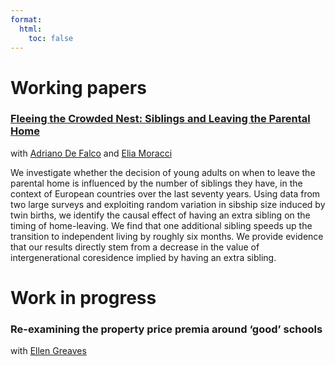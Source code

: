 ```yaml
---
format: 
  html:
    toc: false 
---
```


# Working papers

### [Fleeing the Crowded Nest: Siblings and Leaving the Parental Home](https://papers.ssrn.com/sol3/papers.cfm?abstract_id=4909059) {style="text-align:left;"}

with [Adriano De Falco](https://www.adrianodefalco.com/home-page) and [Elia Moracci](https://eliamoracci.github.io/)


 We investigate whether the decision of young adults on when to leave the parental home is influenced by the number of siblings they have, in the context of European countries over the last seventy years. Using data from two large surveys and exploiting random variation in sibship size induced by twin births, we identify the causal effect of having an extra sibling on the timing of home-leaving. We find that one additional sibling speeds up the transition to independent living by roughly six months. We provide evidence that our results directly stem from a decrease in the value of intergenerational coresidence implied by having an extra sibling.

# Work in progress

### Re-examining the property price premia around ‘good’ schools {style="text-align:left;"}

with [Ellen Greaves](https://sites.google.com/view/ellengreaves/home)
